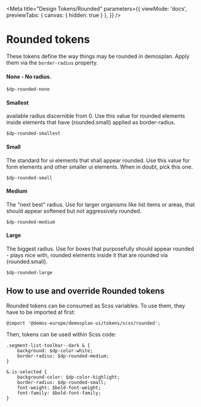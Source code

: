 
<Meta
  title="Design Tokens/Rounded"
  parameters={{
    viewMode: 'docs',
    previewTabs: {
      canvas: {
        hidden: true
      }
    },
  }} />


# Rounded tokens

These tokens define the way things may be rounded in demosplan. Apply them via the `border-radius` property.


#### None - No radius.
```
$dp-rounded-none
```

#### Smallest
available radius discernible from 0. Use this value for rounded elements inside elements that have {rounded.small} applied as border-radius.
```
$dp-rounded-smallest
```

#### Small
The standard for ui elements that shall appear rounded. Use this value for form elements and other smaller ui elements. When in doubt, pick this one.
```
$dp-rounded-small
```

#### Medium
The "next best" radius. Use for larger organisms like list items or areas, that should appear softened but not aggressively rounded.
```
$dp-rounded-medium
```

#### Large
The biggest radius. Use for boxes that purposefully should appear rounded - plays nice with, rounded elements inside it that are rounded via {rounded.small}.
```
$dp-rounded-large
```

## How to use and override Rounded tokens

Rounded tokens can be consumed as Scss variables. To use them, they have to be imported at first:

```
@import '@demos-europe/demosplan-ui/tokens/scss/rounded';
```

Then, tokens can be used within Scss code:

```
.segment-list-toolbar--dark & {
    background: $dp-color-white;
    border-radius: $dp-rounded-medium;
}
```

```
&.is-selected {
    background-color: $dp-color-highlight;
    border-radius: $dp-rounded-small;
    font-weight: $bold-font-weight;
    font-family: $bold-font-family;
}
```
